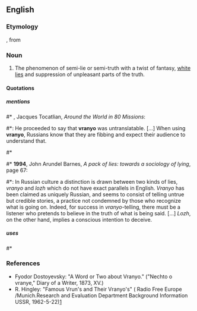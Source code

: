 ==English==
{{rfv}}
===Etymology===
{{etyl|ru}} {{term|враньё|lang=ru|tr=vran’jó||lying, lies}}, from {{term|врать|lang=ru|tr=vrat’||to lie}}

===Noun===
{{en-noun|-}}

# The phenomenon of semi-lie or semi-truth with a twist of fantasy, [[white lie]]s and suppression of unpleasant parts of the truth.

====Quotations====
{{citations}}
=====mentions=====
#* {{rfdate}}, Jacques Tocatlian, ''Around the World in 80 Missions'': 
#*: He proceeded to say that '''vranyo''' was untranslatable. [...] When using '''vranyo''', Russians know that they are fibbing and expect their audience to understand that. 
#* {{quote-newsgroup|year=1996|date=1996/04/19|author=Charles Trew <db559@FreeNet.Carleton.CA>|title= Re: What makes the Ukrainians like their own children for breakfast?|newsgroup=alt.current-events.russia|url=http://groups.google.com/group/alt.current-events.russia/msg/472a3d1928afe362
|passage=No one could be such an idiot on purpose, you're clearly spreading disinformation in classic, Soviet style. The appropriate term for this is: vranyo.}}
#* '''1994''', John Arundel Barnes, ''A pack of lies: towards a sociology of lying'', page 67:
#*: In Russian culture a distinction is drawn between two kinds of lies, ''vranyo'' and ''lozh'' which do not have exact parallels in English. ''Vranyo'' has been claimed as uniquely Russian, and seems to consist of telling untrue but credible stories, a practice not condemned by those who recognize what is going on. Indeed, for success in ''vranyo''-telling, there must be a listener who pretends to believe in the truth of what is being said. [...] ''Lozh'', on the other hand, implies a conscious intention to deceive.
=====uses=====
#* {{quote-newsgroup|year=2004|date=Sep 6 200|author=Raven|title=Re: OT: Beslan school hostage tragedy (Russia, Putin)|newsgroup=alt.fan.tolkien|url=http://groups.google.com/group/alt.fan.tolkien/msg/945cd87ca6dbb8a4
|passage=If the reports from the Russian authorities aren't all vranyo, there were not many Chechens among the Beslan ghouls.}}

===References===
* Fyodor Dostoyevsky: "A Word or Two about Vranyo." ("Nechto o vranye," Diary of a Writer, 1873, XV.)
* R. Hingley: "Famous Vrun's and Their Vranyo's" ( Radio Free Europe /Munich.Research and Evaluation Department Background Information USSR, 1962-5-22)[http://www.osa.ceu.hu/files/holdings/300/8/3/text/60-3-312.shtml]